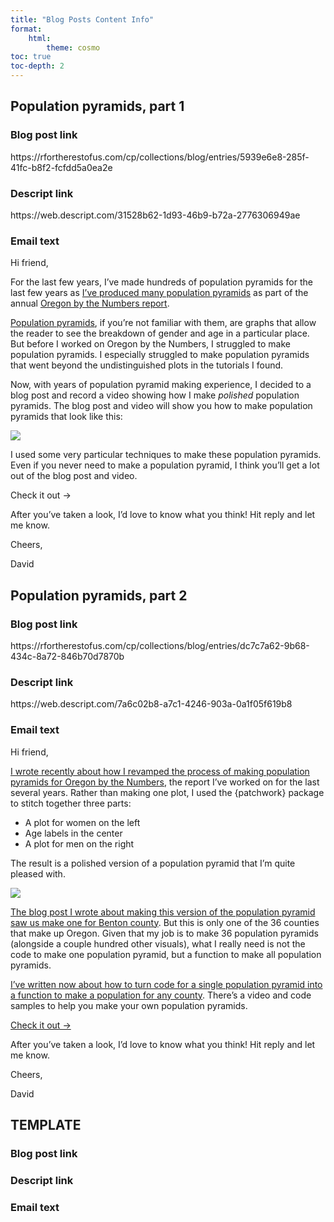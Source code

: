 ```yaml
---
title: "Blog Posts Content Info"
format: 
    html:
        theme: cosmo
toc: true
toc-depth: 2
---
```



## Population pyramids, part 1

### Blog post link

https://rfortherestofus.com/cp/collections/blog/entries/5939e6e8-285f-41fc-b8f2-fcfdd5a0ea2e

### Descript link 

https://web.descript.com/31528b62-1d93-46b9-b72a-2776306949ae

### Email text

Hi friend,

For the last few years, I've made hundreds of population pyramids for the last few years as [I've produced many population pyramids](https://rfortherestofus.com/2023/01/multiple-plots) as part of the annual [Oregon by the Numbers report](https://www.tfff.org/obtn). 

[Population pyramids](https://education.nationalgeographic.org/resource/population-pyramid/), if you're not familiar with them, are graphs that allow the reader to see the breakdown of gender and age in a particular place. But before I worked on Oregon by the Numbers, I struggled to make population pyramids. I especially struggled to make population pyramids that went beyond the undistinguished plots in the tutorials I found. 

Now, with years of population pyramid making experience, I decided to a blog post and record a video showing how I make *polished* population pyramids. The blog post and video will show you how to make population pyramids that look like this:

![](population-pyramid-part-1/2024-population-pyramid-benton.png)

I used some very particular techniques to make these population pyramids. Even if you never need to make a population pyramid, I think you'll get a lot out of the blog post and video.

Check it out →

After you've taken a look, I'd love to know what you think! Hit reply and let me know.

Cheers,

David

## Population pyramids, part 2

### Blog post link

https://rfortherestofus.com/cp/collections/blog/entries/dc7c7a62-9b68-434c-8a72-846b70d7870b

### Descript link

https://web.descript.com/7a6c02b8-a7c1-4246-903a-0a1f05f619b8

### Email text

Hi friend,

[I wrote recently about how I revamped the process of making population pyramids for Oregon by the Numbers](https://rfortherestofus.com/2024/07/population-pyramid-part-1), the report I’ve worked on for the last several years. Rather than making one plot, I used the {patchwork} package to stitch together three parts:

- A plot for women on the left
- Age labels in the center
- A plot for men on the right

The result is a polished version of a population pyramid that I’m quite pleased with. 

![](population-pyramid-part-1/2024-population-pyramid-benton.png)

[The blog post I wrote about making this version of the population pyramid saw us make one for Benton county](https://rfortherestofus.com/2024/07/population-pyramid-part-1). But this is only one of the 36 counties that make up Oregon. Given that my job is to make 36 population pyramids (alongside a couple hundred other visuals), what I really need is not the code to make one population pyramid, but a function to make all population pyramids.

[I've written now about how to turn code for a single population pyramid into a function to make a population for any county](https://rfortherestofus.com/2024/07/population-pyramid-part-2). There's a video and code samples to help you make your own population pyramids.

[Check it out →](https://rfortherestofus.com/2024/07/population-pyramid-part-2)

After you've taken a look, I'd love to know what you think! Hit reply and let me know.

Cheers,

David

## TEMPLATE

### Blog post link

### Descript link

### Email text